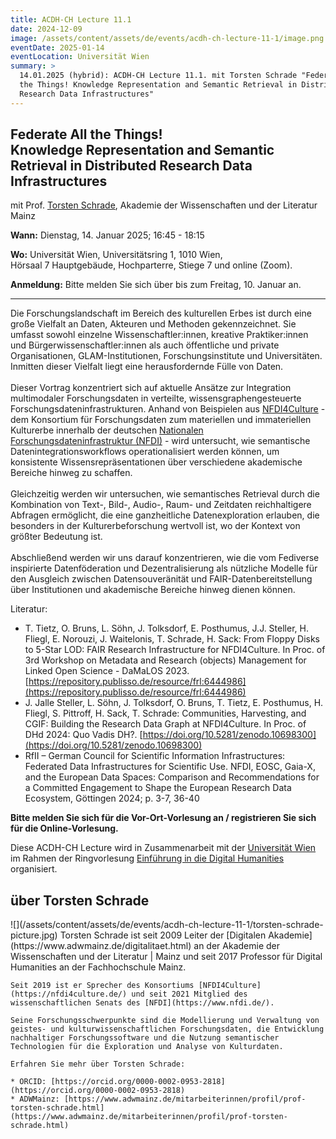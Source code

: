```yaml
---
title: ACDH-CH Lecture 11.1
date: 2024-12-09
image: /assets/content/assets/de/events/acdh-ch-lecture-11-1/image.png
eventDate: 2025-01-14
eventLocation: Universität Wien
summary: >
  14.01.2025 (hybrid): ACDH-CH Lecture 11.1. mit Torsten Schrade "Federate All
  the Things! Knowledge Representation and Semantic Retrieval in Distributed
  Research Data Infrastructures"
---
```

Federate All the Things!\
Knowledge Representation and Semantic Retrieval in Distributed Research Data Infrastructures
--------------------------------------------------------------------------------------------

mit Prof. [Torsten Schrade](https://www.adwmainz.de/mitarbeiterinnen/profil/prof-torsten-schrade.html), Akademie der Wissenschaften und der Literatur Mainz

**Wann:** Dienstag, 14. Januar 2025; 16:45 - 18:15

**Wo:** Universität Wien, Universitätsring 1, 1010 Wien,\
Hörsaal 7 Hauptgebäude, Hochparterre, Stiege 7 und online (Zoom).

**Anmeldung:** Bitte melden Sie sich über bis zum Freitag, 10. Januar an.

---

Die Forschungslandschaft im Bereich des kulturellen Erbes ist durch eine große Vielfalt an Daten, Akteuren und Methoden gekennzeichnet. Sie umfasst sowohl einzelne Wissenschaftler:innen, kreative Praktiker:innen und Bürgerwissenschaftler:innen als auch öffentliche und private Organisationen, GLAM-Institutionen, Forschungsinstitute und Universitäten. Inmitten dieser Vielfalt liegt eine herausfordernde Fülle von Daten.\
\
Dieser Vortrag konzentriert sich auf aktuelle Ansätze zur Integration multimodaler Forschungsdaten in verteilte, wissensgraphengesteuerte Forschungsdateninfrastrukturen. Anhand von Beispielen aus [NFDI4Culture](https://nfdi4culture.de/) - dem Konsortium für Forschungsdaten zum materiellen und immateriellen Kulturerbe innerhalb der deutschen [Nationalen Forschungsdateninfrastruktur (NFDI)](https://www.nfdi.de/) - wird untersucht, wie semantische Datenintegrationsworkflows operationalisiert werden können, um konsistente Wissensrepräsentationen über verschiedene akademische Bereiche hinweg zu schaffen.\
\
Gleichzeitig werden wir untersuchen, wie semantisches Retrieval durch die Kombination von Text-, Bild-, Audio-, Raum- und Zeitdaten reichhaltigere Abfragen ermöglicht, die eine ganzheitliche Datenexploration erlauben, die besonders in der Kulturerbeforschung wertvoll ist, wo der Kontext von größter Bedeutung ist.\
\
Abschließend werden wir uns darauf konzentrieren, wie die vom Fediverse inspirierte Datenföderation und Dezentralisierung als nützliche Modelle für den Ausgleich zwischen Datensouveränität und FAIR-Datenbereitstellung über Institutionen und akademische Bereiche hinweg dienen können.

Literatur:

* T. Tietz, O. Bruns, L. Söhn, J. Tolksdorf, E. Posthumus, J.J. Steller, H. Fliegl, E. Norouzi, J. Waitelonis, T. Schrade, H. Sack: From Floppy Disks to 5-Star LOD: FAIR Research Infrastructure for NFDI4Culture. In Proc. of 3rd Workshop on Metadata and Research (objects) Management for Linked Open Science - DaMaLOS 2023. [https://repository.publisso.de/resource/frl:6444986](https://repository.publisso.de/resource/frl:6444986)
* J. Jalle Steller, L. Söhn, J. Tolksdorf, O. Bruns, T. Tietz, E. Posthumus, H. Fliegl, S. Pittroff, H. Sack, T. Schrade: Communities, Harvesting, and CGIF: Building the Research Data Graph at NFDI4Culture. In Proc. of DHd 2024: Quo Vadis DH?. [https://doi.org/10.5281/zenodo.10698300](https://doi.org/10.5281/zenodo.10698300)
* RfII – German Council for Scientific Information Infrastructures: Federated Data Infrastructures for Scientific Use. NFDI, EOSC, Gaia-X, and the European Data Spaces: Comparison and Recommendations for a Committed Engagement to Shape the European Research Data Ecosystem, Göttingen 2024; p. 3-7, 36-40

**Bitte melden Sie sich für die Vor-Ort-Vorlesung an / registrieren Sie sich für die Online-Vorlesung.**

Diese ACDH-CH Lecture wird in Zusammenarbeit mit der [Universität Wien](https://dh.univie.ac.at/) im Rahmen der Ringvorlesung [Einführung in die Digital Humanities](https://ufind.univie.ac.at/de/course.html?lv=070222\&semester=2024W) organisiert.

## über Torsten Schrade

<Grid layout="two-columns" alignment="stretch">
  <GridItem alignment="stretch">
    ![](/assets/content/assets/de/events/acdh-ch-lecture-11-1/torsten-schrade-picture.jpg)
  </GridItem>

  <GridItem alignment="stretch">
    Torsten Schrade ist seit 2009 Leiter der [Digitalen Akademie](https://www.adwmainz.de/digitalitaet.html) an der Akademie der Wissenschaften und der Literatur | Mainz und seit 2017 Professor für Digital Humanities an der Fachhochschule Mainz.

    Seit 2019 ist er Sprecher des Konsortiums [NFDI4Culture](https://nfdi4culture.de/) und seit 2021 Mitglied des wissenschaftlichen Senats des [NFDI](https://www.nfdi.de/).

    Seine Forschungsschwerpunkte sind die Modellierung und Verwaltung von geistes- und kulturwissenschaftlichen Forschungsdaten, die Entwicklung nachhaltiger Forschungssoftware und die Nutzung semantischer Technologien für die Exploration und Analyse von Kulturdaten.

    Erfahren Sie mehr über Torsten Schrade:

    * ORCID: [https://orcid.org/0000-0002-0953-2818](https://orcid.org/0000-0002-0953-2818)
    * ADWMainz: [https://www.adwmainz.de/mitarbeiterinnen/profil/prof-torsten-schrade.html](https://www.adwmainz.de/mitarbeiterinnen/profil/prof-torsten-schrade.html)
  </GridItem>
</Grid>
